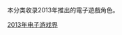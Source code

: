 本分类收录2013年推出的電子遊戲角色。

{{Year by category
| m = 2
| c = 0
| d = 1
| y = 3
| cat = 推出的電子遊戲角色
| in = 电子游戏界
| parent = 各年推出的電子遊戲角色
| subcat = 2013年面世的虛構角色
| sortkey = Video game character
}}

[[Category:2013年电子游戏界|]]